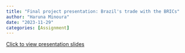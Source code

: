 ```yaml
---
title: "Final project presentation: Brazil's trade with the BRICs"
author: "Haruna Minoura"
date: "2023-11-29"
categories: [Assignment]
---
```


[Click to view presentation slides](https://docs.google.com/presentation/d/1uCbEu126QNztZSuWVn8vkojCEnsb0QOUSzHChYc-ebY/edit?usp=sharing)
